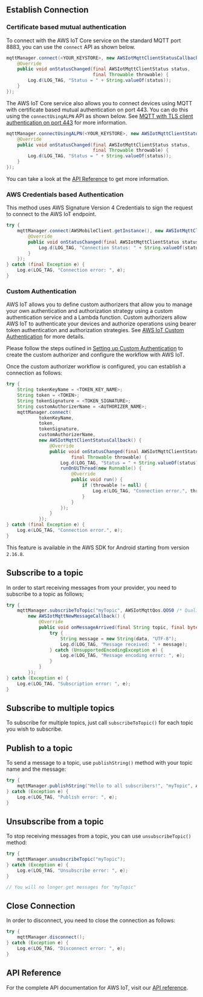 ## Establish Connection

### Certificate based mutual authentication

To connect with the AWS IoT Core service on the standard MQTT port 8883, you can use the `connect` API as shown below.

```java
mqttManager.connect(<YOUR_KEYSTORE>, new AWSIotMqttClientStatusCallback() {
    @Override
    public void onStatusChanged(final AWSIotMqttClientStatus status,
                                final Throwable throwable) {
        Log.d(LOG_TAG, "Status = " + String.valueOf(status));
    }
});
```

The AWS IoT Core service also allows you to connect devices using MQTT with certificate based mutual authentication on port 443. You can do this using the `connectUsingALPN` API as shown below. See [MQTT with TLS client authentication on port 443](https://aws.amazon.com/blogs/iot/mqtt-with-tls-client-authentication-on-port-443-why-it-is-useful-and-how-it-works/) for more information.

```java
mqttManager.connectUsingALPN(<YOUR_KEYSTORE>, new AWSIotMqttClientStatusCallback() {
    @Override
    public void onStatusChanged(final AWSIotMqttClientStatus status,
                                final Throwable throwable) {
        Log.d(LOG_TAG, "Status = " + String.valueOf(status));
    }
});
```

You can take a look at the [API Reference](https://aws-amplify.github.io/aws-sdk-android/docs/reference/com/amazonaws/mobileconnectors/iot/AWSIotMqttManager.html#connectUsingALPN-java.security.KeyStore-com.amazonaws.mobileconnectors.iot.AWSIotMqttClientStatusCallback-) to get more information.

### AWS Credentials based Authentication

This method uses AWS Signature Version 4 Credentials to sign the request to connect to the AWS IoT endpoint.

```java
try {
    mqttManager.connect(AWSMobileClient.getInstance(), new AWSIotMqttClientStatusCallback() {
        @Override
        public void onStatusChanged(final AWSIotMqttClientStatus status, final Throwable throwable) {
            Log.d(LOG_TAG, "Connection Status: " + String.valueOf(status));
        }
    });
} catch (final Exception e) {
    Log.e(LOG_TAG, "Connection error: ", e);
}
```

### Custom Authentication

AWS IoT allows you to define custom authorizers that allow you to manage your own authentication and authorization strategy using a custom authentication service and a Lambda function. Custom authorizers allow AWS IoT to authenticate your devices and authorize operations using bearer token authentication and authorization strategies. See [AWS IoT Custom Authentication](https://docs.aws.amazon.com/iot/latest/developerguide/custom-authentication.html) for more details.

Please follow the steps outlined in [Setting up Custom Authentication](https://aws.amazon.com/blogs/security/how-to-use-your-own-identity-and-access-management-systems-to-control-access-to-aws-iot-resources/) to create the custom authorizer and configure the workflow with AWS IoT.

Once the custom authorizer workflow is configured, you can establish a connection as follows:

```java
try {
    String tokenKeyName = <TOKEN_KEY_NAME>;
    String token = <TOKEN>;
    String tokenSignature = <TOKEN_SIGNATURE>;
    String customAuthorizerName = <AUTHORIZER_NAME>;
    mqttManager.connect(
            tokenKeyName,
            token,
            tokenSignature,
            customAuthorizerName,
            new AWSIotMqttClientStatusCallback() {
                @Override
                public void onStatusChanged(final AWSIotMqttClientStatus status,
					    final Throwable throwable) {
                    Log.d(LOG_TAG, "Status = " + String.valueOf(status));
                    runOnUiThread(new Runnable() {
                        @Override
                        public void run() {
                            if (throwable != null) {
                                Log.e(LOG_TAG, "Connection error.", throwable);
                            }
                        }
                    });
                }
            });
} catch (final Exception e) {
    Log.e(LOG_TAG, "Connection error.", e);
}
```

This feature is available in the AWS SDK for Android starting from version `2.16.8`.

## Subscribe to a topic

In order to start receiving messages from your provider, you need to subscribe to a topic as follows;

```java
try {
	mqttManager.subscribeToTopic("myTopic", AWSIotMqttQos.QOS0 /* Quality of Service */,
	    new AWSIotMqttNewMessageCallback() {
	        @Override
	        public void onMessageArrived(final String topic, final byte[] data) {
	        	try {
                    String message = new String(data, "UTF-8");
                    Log.d(LOG_TAG, "Message received: " + message);
                } catch (UnsupportedEncodingException e) {
                    Log.e(LOG_TAG, "Message encoding error: ", e);
                }
	        }
	    });
} catch (Exception e) {
    Log.e(LOG_TAG, "Subscription error: ", e);
}
```

## Subscribe to multiple topics

To subscribe for multiple topics, just call `subscribeToTopic()` for each topic you wish to subscribe. 

## Publish to a topic

To send a message to a topic, use `publishString()` method with your topic name and the message:

```java
try {
    mqttManager.publishString("Hello to all subscribers!", "myTopic", AWSIotMqttQos.QOS0);
} catch (Exception e) {
    Log.e(LOG_TAG, "Publish error: ", e);
}
```

## Unsubscribe from a topic

To stop receiving messages from a topic, you can use `unsubscribeTopic()` method:

```java
try {
    mqttManager.unsubscribeTopic("myTopic");
} catch (Exception e) {
    Log.e(LOG_TAG, "Unsubscribe error: ", e);
}

// You will no longer get messages for "myTopic"
```

## Close Connection

In order to disconnect, you need to close the connection as follows:

```java
try {
    mqttManager.disconnect();
} catch (Exception e) {
    Log.e(LOG_TAG, "Disconnect error: ", e);
}
```

## API Reference

For the complete API documentation for AWS IoT, visit our [API reference](https://aws-amplify.github.io/aws-sdk-android/docs/reference/com/amazonaws/mobileconnectors/iot/package-summary.html).
